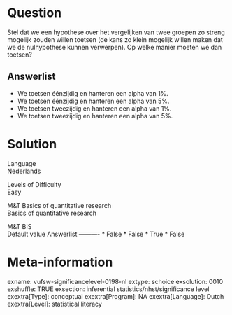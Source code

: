 Question
========
Stel dat we een hypothese over het vergelijken van twee groepen zo
streng mogelijk zouden willen toetsen (de kans zo klein mogelijk willen
maken dat we de nulhypothese kunnen verwerpen). Op welke manier moeten
we dan toetsen?

Answerlist
----------
* We toetsen éénzijdig en hanteren een alpha van 1%.
* We toetsen éénzijdig en hanteren een alpha van 5%.
* We toetsen tweezijdig en hanteren een alpha van 1%.
* We toetsen tweezijdig en hanteren een alpha van 5%.

Solution
========











Language  
Nederlands

Levels of Difficulty  
Easy

M&T Basics of quantitative research  
Basics of quantitative research

M&T BIS  
Default value
Answerlist
----------
* False
* False
* True
* False

Meta-information
================
exname: vufsw-significancelevel-0198-nl
extype: schoice
exsolution: 0010
exshuffle: TRUE
exsection: inferential statistics/nhst/significance level
exextra[Type]: conceptual
exextra[Program]: NA
exextra[Language]: Dutch
exextra[Level]: statistical literacy

